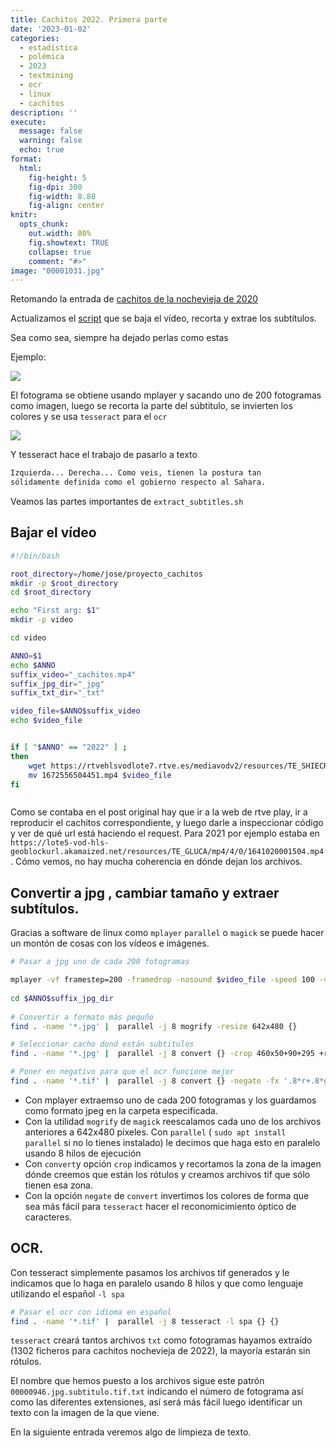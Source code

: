 ```yaml
---
title: Cachitos 2022. Primera parte
date: '2023-01-02'
categories: 
  - estadística
  - polémica
  - 2023
  - textmining
  - ocr
  - linux
  - cachitos
description: ''
execute: 
  message: false
  warning: false
  echo: true
format: 
  html: 
    fig-height: 5
    fig-dpi: 300
    fig-width: 8.88
    fig-align: center
knitr:
  opts_chunk:
    out.width: 80%
    fig.showtext: TRUE
    collapse: true
    comment: "#>"
image: "00001031.jpg"
---
```



Retomando la entrada de [cachitos de la nochevieja de 2020](https://muestrear-no-es-pecado.netlify.app/2021/01/11/cachitos-primera-parte/)


Actualizamos el [script](https://github.com/joscani/blog_quarto/raw/master/2023/01/02/cachitos-2022-primera-parte/extract_subtitles.sh) que se baja el vídeo, recorta y extrae los subtítulos. 


Sea como sea, siempre ha dejado perlas como estas

Ejemplo:

![](ejemplo_946.jpg)

El fotograma se obtiene usando mplayer y sacando uno de 200 fotogramas como imagen, luego se recorta la parte del súbtitulo, se invierten los colores y se usa `tesseract` para el `ocr`


![](00000946_subtitulo.png)

Y tesseract hace el trabajo de pasarlo a texto

```bash
Izquierda... Derecha... Como veis, tienen la postura tan
sólidamente definida como el gobierno respecto al Sahara.
```

Veamos las partes importantes de `extract_subtitles.sh`

## Bajar el vídeo

```bash
#!/bin/bash

root_directory=/home/jose/proyecto_cachitos
mkdir -p $root_directory
cd $root_directory

echo "First arg: $1"
mkdir -p video

cd video

ANNO=$1
echo $ANNO
suffix_video="_cachitos.mp4"
suffix_jpg_dir="_jpg"
suffix_txt_dir="_txt"

video_file=$ANNO$suffix_video
echo $video_file


if [ "$ANNO" == "2022" ] ;
then
    wget https://rtvehlsvodlote7.rtve.es/mediavodv2/resources/TE_SHIECRO/mp4/1/5/1672556504451.mp4
    mv 1672556504451.mp4 $video_file
fi



```

Como se contaba en el post original hay que ir a la web de rtve play, ir a reproducir el cachitos correspondiente, y luego darle a inspeccionar código y ver de qué url está haciendo el request.  Para 2021 por ejemplo estaba en 
`https://lote5-vod-hls-geoblockurl.akamaized.net/resources/TE_GLUCA/mp4/4/0/1641020001504.mp4` . Cómo vemos, no hay mucha coherencia en dónde dejan los archivos. 

## Convertir a jpg , cambiar tamaño y extraer subtítulos.

Gracias a software de linux como `mplayer` `parallel` o `magick` se puede hacer un montón de cosas con los vídeos e imágenes.


```bash
# Pasar a jpg uno de cada 200 fotogramas

mplayer -vf framestep=200 -framedrop -nosound $video_file -speed 100 -vo jpeg:outdir=$ANNO$suffix_jpg_dir 
 
cd $ANNO$suffix_jpg_dir 
 
# Convertir a formato más pequño
find . -name '*.jpg' |  parallel -j 8 mogrify -resize 642x480 {}

# Seleccionar cacho dond están subtitulos
find . -name '*.jpg' |  parallel -j 8 convert {} -crop 460x50+90+295 +repage -compress none -depth 8 {}.subtitulo.tif

# Poner en negativo para que el ocr funcione mejor
find . -name '*.tif' |  parallel -j 8 convert {} -negate -fx '.8*r+.8*g+0*b' -compress none -depth 8 {}

```

* Con mplayer extraemso uno de cada 200 fotogramas y los guardamos como formato jpeg en la carpeta especificada. 
* Con la utilidad `mogrify` de `magick` reescalamos cada uno de los archivos anteriores a 642x480 píxeles.  Con `parallel` ( `sudo apt install parallel`  si no lo tienes instalado) le decimos que haga esto en paralelo usando 8 hilos de ejecución
* Con `convert`y opción `crop`  indicamos y recortamos la zona de la imagen dónde creemos que están los rótulos y creamos archivos tif que sólo tienen esa zona.
* Con la opción `negate` de `convert` invertimos los colores de forma que sea más fácil para `tesseract` hacer el reconomicimiento óptico de caracteres. 


## OCR. 

Con tesseract simplemente pasamos los archivos tif generados y le indicamos que lo haga en paralelo usando 8 hilos y que como lenguaje utilizando el español `-l spa ` 

```bash
# Pasar el ocr con idioma en español
find . -name '*.tif' |  parallel -j 8 tesseract -l spa {} {}

```

`tesseract` creará tantos archivos `txt` como fotogramas hayamos extraído (1302 ficheros para cachitos nochevieja de 2022), la mayoría estarán sin rótulos. 

El nombre que hemos puesto a los archivos sigue este patrón `00000946.jpg.subtitulo.tif.txt` 
indicando el número de fotograma así como las diferentes extensiones, así será más fácil luego identificar un texto con la imagen de la que viene. 

En la siguiente entrada  veremos algo de limpieza de texto. 

